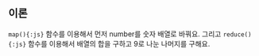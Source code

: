 
## 이론

`map(){:js}` 함수를 이용해서 먼저 number를 숫자 배열로 바꿔요. 그리고 `reduce(){:js}` 함수를 이용해서 배열의 합을 구하고 9로 나눈 나머지를 구해요.

<Reduce />
